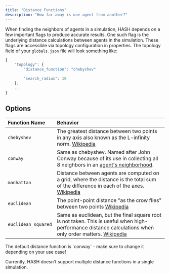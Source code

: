 ```yaml
---
title: "Distance Functions"
description: "How far away is one agent from another?"
---
```


When finding the neighbors of agents in a simulation, HASH depends on a few important flags to produce accurate results. One such flag is the underlying distance calculations between agents in the simulation. These flags are accessible via topology configuration in properties. The topology field of your `globals.json` file will look something like:

```javascript
{
    "topology": {
        "distance_function": "chebyshev"

        "search_radius": 10
    },
    ...
}
```

## Options

| Function Name | Behavior |
| :--- | :--- |
| `chebyshev` | The greatest distance between two points in any axis also known as the L-infinity norm. [Wikipedia](https://en.wikipedia.org/wiki/Chebyshev_distance) |
| `conway` | Same as chebyshev. Named after John Conway because of its use in collecting all 8 neighbors in an [agent's neighborhood](https://en.wikipedia.org/wiki/Conway%27s_Game_of_Life#Rules). |
| `manhattan` | Distance between agents are computed on a grid, where the distance is the total sum of the difference in each of the axes. [Wikipedia](https://en.wikipedia.org/wiki/Taxicab_geometry) |
| `euclidean` | The point-point distance "as the crow flies" between two points [Wikipedia](https://en.wikipedia.org/wiki/Euclidean_distance) |
| `euclidean_squared` | Same as euclidean, but the final square root is not taken. This is useful when high-performance distance calculations when only order matters. [Wikipedia](https://en.wikipedia.org/wiki/Euclidean_distance#Squared_Euclidean_distance) |

<Hint style="info">
  The default distance function is `conway` - make sure to change it depending
  on your use case!
</Hint>

Currently, HASH doesn't support multiple distance functions in a single simulation.
